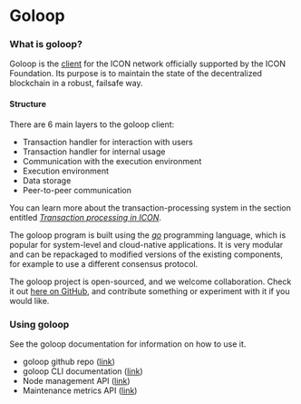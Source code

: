 # Goloop

### What is goloop?

Goloop is the [client](/concepts/network/clients) for the ICON network officially supported by the ICON Foundation. Its purpose is to maintain the state of the decentralized blockchain in a robust, failsafe way.

#### Structure

There are 6 main layers to the goloop client:

* Transaction handler for interaction with users
* Transaction handler for internal usage
* Communication with the execution environment
* Execution environment
* Data storage
* Peer-to-peer communication

You can learn more about the transaction-processing system in the section entitled [_Transaction processing in ICON_](../../../icon-stack/icon-execution-environments/).

The goloop program is built using the [_go_](https://go.dev/) programming language, which is popular for system-level and cloud-native applications. It is very modular and can be repackaged to modified versions of the existing components, for example to use a different consensus protocol.

The goloop project is open-sourced, and we welcome collaboration. Check it out [here on GitHub](https://github.com/icon-project/goloop), and contribute something or experiment with it if you would like.

### Using goloop

See the goloop documentation for information on how to use it.

* goloop github repo ([link](https://github.com/icon-project/goloop))
* goloop CLI documentation ([link](https://github.com/icon-project/goloop/blob/master/doc/goloop_cli.md))
* Node management API ([link](https://github.com/icon-project/goloop/blob/master/doc/goloop_admin_api.md))
* Maintenance metrics API ([link](https://github.com/icon-project/goloop/blob/master/doc/metric.md))
